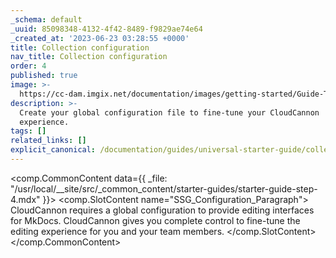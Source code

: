 ```yaml
---
_schema: default
_uuid: 85098348-4132-4f42-8489-f9829ae74e64
_created_at: '2023-06-23 03:28:55 +0000'
title: Collection configuration
nav_title: Collection configuration
order: 4
published: true
image: >-
  https://cc-dam.imgix.net/documentation/images/getting-started/Guide-Thumbnails/CloudCannon-Getting-Started-Thumbnail-MkDocs.png
description: >-
  Create your global configuration file to fine-tune your CloudCannon
  experience.
tags: []
related_links: []
explicit_canonical: /documentation/guides/universal-starter-guide/collection-configuration/
---
```

<comp.CommonContent data={{ _file: "/usr/local/__site/src/_common_content/starter-guides/starter-guide-step-4.mdx" }}>
  <comp.SlotContent name="SSG_Configuration_Paragraph">
    CloudCannon requires a global configuration to provide editing interfaces for MkDocs. CloudCannon gives you complete control to fine-tune the editing experience for you and your team members.
  </comp.SlotContent>
</comp.CommonContent>